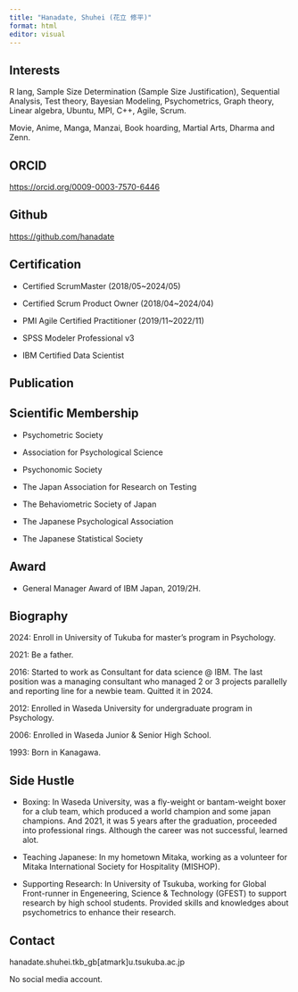 ```yaml
---
title: "Hanadate, Shuhei (花立 修平)"
format: html
editor: visual
---
```


## Interests

R lang, Sample Size Determination (Sample Size Justification), Sequential Analysis, Test theory, Bayesian Modeling, Psychometrics, Graph theory, Linear algebra, Ubuntu, MPI, C++, Agile, Scrum.

Movie, Anime, Manga, Manzai, Book hoarding, Martial Arts, Dharma and Zenn.

## ORCID

<https://orcid.org/0009-0003-7570-6446>

## Github

<https://github.com/hanadate>

## Certification

-   Certified ScrumMaster (2018/05\~2024/05)

-   Certified Scrum Product Owner (2018/04\~2024/04)

-   PMI Agile Certified Practitioner (2019/11\~2022/11)

-   SPSS Modeler Professional v3

-   IBM Certified Data Scientist

## Publication

## Scientific Membership

-   Psychometric Society

-   Association for Psychological Science

-   Psychonomic Society

-   The Japan Association for Research on Testing

-   The Behaviometric Society of Japan

-   The Japanese Psychological Association

-   The Japanese Statistical Society

## Award

-   General Manager Award of IBM Japan, 2019/2H.

## Biography

2024: Enroll in University of Tukuba for master's program in Psychology.

2021: Be a father.

2016: Started to work as Consultant for data science \@ IBM. The last position was a managing consultant who managed 2 or 3 projects parallelly and reporting line for a newbie team. Quitted it in 2024.

2012: Enrolled in Waseda University for undergraduate program in Psychology.

2006: Enrolled in Waseda Junior & Senior High School.

1993: Born in Kanagawa.

## Side Hustle

-   Boxing: In Waseda University, was a fly-weight or bantam-weight boxer for a club team, which produced a world champion and some japan champions. And 2021, it was 5 years after the graduation, proceeded into professional rings. Although the career was not successful, learned alot.

-   Teaching Japanese: In my hometown Mitaka, working as a volunteer for Mitaka International Society for Hospitality (MISHOP).

-   Supporting Research: In University of Tsukuba, working for Global Front-runner in Engeneering, Science & Technology (GFEST) to support research by high school students. Provided skills and knowledges about psychometrics to enhance their research.

## Contact

hanadate.shuhei.tkb_gb\[atmark\]u.tsukuba.ac.jp

No social media account.

